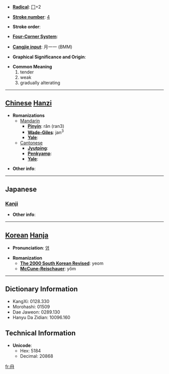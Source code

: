 * '''[[Wiktionary:Chinese radical index| Radical]]''': [[Wiktionary:Chinese radical index 冂|冂]]+2

* '''[[Wiktionary:Chinese total strokes index|Stroke number]]''': [[Wiktionary:Chinese total strokes index 4|4]]

* '''Stroke order''': 

* '''[[Wiktionary:Chinese four corner index|Four-Corner System]]''': 

* '''[[Wiktionary:Chinese Cangjie index|Cangjie input]]''': 月一一 (BMM)

* '''Graphical Significance and Origin''': 

* '''Common Meaning'''
*#tender
*# weak
*# gradually alterating


----

== [[Chinese]] [[Hanzi]] ==

* '''Romanizations'''
** [[Mandarin]]
*** '''[[Pinyin]]''': rǎn (ran3)
*** '''[[Wade-Giles]]''': jan<sup>3</sup>
*** '''[[Yale]]''': 
**[[Cantonese]]
***'''[[Jyutping]]''':
***'''[[Penkyamp]]''': 
***'''[[Yale]]''': 

* '''Other info''': 

----

==Japanese==
===[[Kanji]]===
{{kanji|on readings=[[ぜん]] (zen), [[ねん]] (nen)
|kun readings=[[あやうい]] (ayaui)
}}

* '''Other info''':  

----

== [[Korean]] [[Hanja]] ==

* '''Pronunciation''': [[염]]

* '''Romanization'''
** '''[[The 2000 South Korean Revised Romanization|The 2000 South Korean Revised]]''': yeom
** '''[[McCune-Reischauer]]''': yŏm

----

== Dictionary Information ==

* KangXi: 0128.330
* Morohashi: 01509
* Dae Jaweon: 0289.130
* Hanyu Da Zidian: 10096.160

== Technical Information ==

* '''Unicode''':
** Hex: 5184
** Decimal: 20868

[[fr:冄]]